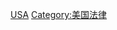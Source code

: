{{Commons category|Death penalty in the United States}}

[[Category:各国死刑制度|USA]]
[[Category:美国法律|Category:美国法律]]